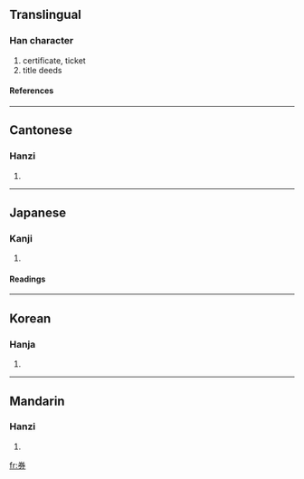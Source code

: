 ==Translingual==
===Han character===
{{Han char|rn=18|rad=刀|as=06|sn=8|four=9022<sub>7</sub>|canj=火手尸竹 (FQSH)}}
# certificate, ticket
# title deeds
====References====
{{Han ref|kx=0139.110|dkj=01966|dj=0316.020|hdz=10332.110|uh=5238|ud=21048|bh=A8E9|bd=43241}}
----
==Cantonese==
===Hanzi===
{{yue-hanzi|jyut=|y=hyun3}}
# {{defn|Cantonese}}
----
==Japanese==
===Kanji===
{{ja-kanji|grade=5|rs=刀06}}
# {{defn|Japanese}}
====Readings====
{{ja-readings|on=[[けん]] (ken)|kun=[[わりふ]] (warifu), [[てがた]] (tegata)}}
----
==Korean==
===Hanja===
{{ko-hanja|hangeul=권|rv=gwon|mr=kwŏn}}
# {{defn|Korean}}
----
==Mandarin==
===Hanzi===
{{cmn-hanzi|pin=[[quàn]] ([[quan4]]), [[shā]] ([[sha1]])|wg=ch'üan<sup>4</sup>, sha<sup>1</sup>}}
# {{defn|Mandarin}}

[[fr:券]]